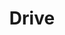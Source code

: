 ---
title: "Drive"
bookCover: "/assets/book-covers/drive.jpg"
slug: "drive"
bookAuthor: "Daniel H. Pink"
rating: 5
done: false
tags: []
summary: false
detailedNotes: false
amazonLink: ""
amazonAffiliateLink: ""
---